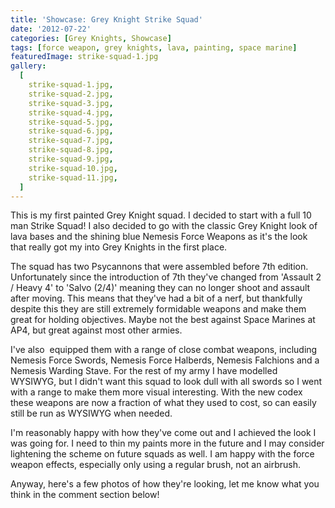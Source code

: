 ```yaml
---
title: 'Showcase: Grey Knight Strike Squad'
date: '2012-07-22'
categories: [Grey Knights, Showcase]
tags: [force weapon, grey knights, lava, painting, space marine]
featuredImage: strike-squad-1.jpg
gallery:
  [
    strike-squad-1.jpg,
    strike-squad-2.jpg,
    strike-squad-3.jpg,
    strike-squad-4.jpg,
    strike-squad-5.jpg,
    strike-squad-6.jpg,
    strike-squad-7.jpg,
    strike-squad-8.jpg,
    strike-squad-9.jpg,
    strike-squad-10.jpg,
    strike-squad-11.jpg,
  ]
---
```


This is my first painted Grey Knight squad. I decided to start with a full 10 man Strike Squad! I also decided to go with the classic Grey Knight look of lava bases and the shining blue Nemesis Force Weapons as it's the look that really got my into Grey Knights in the first place.

The squad has two Psycannons that were assembled before 7th edition. Unfortunately since the introduction of 7th they've changed from 'Assault 2 / Heavy 4' to 'Salvo (2/4)' meaning they can no longer shoot and assault after moving. This means that they've had a bit of a nerf, but thankfully despite this they are still extremely formidable weapons and make them great for holding objectives. Maybe not the best against Space Marines at AP4, but great against most other armies.

I've also  equipped them with a range of close combat weapons, including Nemesis Force Swords, Nemesis Force Halberds, Nemesis Falchions and a Nemesis Warding Stave. For the rest of my army I have modelled WYSIWYG, but I didn't want this squad to look dull with all swords so I went with a range to make them more visual interesting. With the new codex these weapons are now a fraction of what they used to cost, so can easily still be run as WYSIWYG when needed.

I'm reasonably happy with how they've come out and I achieved the look I was going for. I need to thin my paints more in the future and I may consider lightening the scheme on future squads as well. I am happy with the force weapon effects, especially only using a regular brush, not an airbrush.

Anyway, here's a few photos of how they're looking, let me know what you think in the comment section below!
